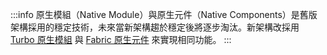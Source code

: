 :::info
原生模組（Native Module）與原生元件（Native Components）是舊版架構採用的穩定技術，未來當新架構趨於穩定後將逐步淘汰。新架構改採用 [Turbo 原生模組](https://github.com/reactwg/react-native-new-architecture/blob/main/docs/turbo-modules.md) 與 [Fabric 原生元件](https://github.com/reactwg/react-native-new-architecture/blob/main/docs/fabric-native-components.md) 來實現相同功能。
:::